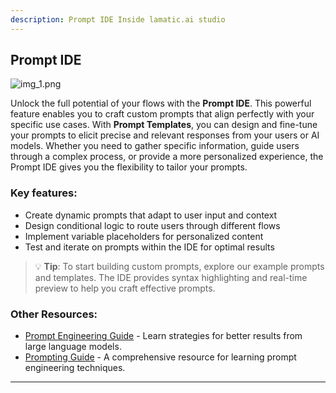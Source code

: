 ```yaml
---
description: Prompt IDE Inside lamatic.ai studio
---
```


## **Prompt IDE**

![img_1.png](./img/prompt-editor.webp)

Unlock the full potential of your flows with the **Prompt IDE**. This powerful feature enables you to craft custom prompts that align perfectly with your specific use cases. With **Prompt Templates**, you can design and fine-tune your prompts to elicit precise and relevant responses from your users or AI models. Whether you need to gather specific information, guide users through a complex process, or provide a more personalized experience, the Prompt IDE gives you the flexibility to tailor your prompts.

### Key features:
- Create dynamic prompts that adapt to user input and context
- Design conditional logic to route users through different flows
- Implement variable placeholders for personalized content
- Test and iterate on prompts within the IDE for optimal results

> 💡 **Tip**: To start building custom prompts, explore our example prompts and templates. The IDE provides syntax highlighting and real-time preview to help you craft effective prompts.

### **Other Resources**:
- [Prompt Engineering Guide](https://platform.openai.com/docs/guides/prompt-engineering) - Learn strategies for better results from large language models.
- [Prompting Guide](https://www.promptingguide.ai/) - A comprehensive resource for learning prompt engineering techniques.

---
